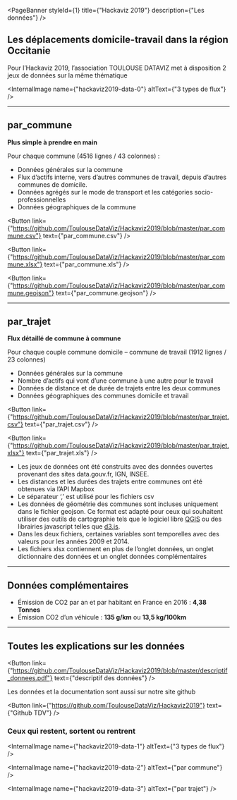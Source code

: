 
<PageBanner 
  styleId={1}
  title={"Hackaviz 2019"}
  description={"Les données"}
/>

<section id="one">
<div className="inner">

# Les déplacements domicile-travail dans la région Occitanie

Pour l’Hackaviz 2019, l’association TOULOUSE DATAVIZ met à disposition 2 jeux de données sur la même thématique

<InternalImage
  name={"hackaviz2019-data-0"}
  altText={"3 types de flux"}
/>

<hr/>

## par_commune

**Plus simple à prendre en main**

Pour chaque commune (4516 lignes / 43 colonnes) :
- Données générales sur la commune
- Flux d’actifs interne, vers d’autres communes de travail, depuis d’autres communes de domicile.
- Données agrégés sur le mode de transport  et les catégories socio-professionnelles
- Données géographiques de la commune

<Button
  link={"https://github.com/ToulouseDataViz/Hackaviz2019/blob/master/par_commune.csv"}
  text={"par_commune.csv"}
/>

<Button
  link={"https://github.com/ToulouseDataViz/Hackaviz2019/blob/master/par_commune.xlsx"}
  text={"par_commune.xls"}
/>
 
<Button
  link={"https://github.com/ToulouseDataViz/Hackaviz2019/blob/master/par_commune.geojson"}
  text={"par_commune.geojson"}
/>

<hr/>

## par_trajet

**Flux détaillé de commune à commune**

Pour chaque couple commune domicile – commune de travail (1912 lignes / 23 colonnes)
- Données générales sur la commune
- Nombre d’actifs qui vont d’une commune à une autre pour le travail
- Données de distance et de durée de trajets entre les deux communes
- Données géographiques des communes domicile et travail

<Button
  link={"https://github.com/ToulouseDataViz/Hackaviz2019/blob/master/par_trajet.csv"}
  text={"par_trajet.csv"}
/>

<Button
  link={"https://github.com/ToulouseDataViz/Hackaviz2019/blob/master/par_trajet.xlsx"}
  text={"par_trajet.xls"}
/>

- Les jeux de données ont été construits avec des données ouvertes provenant des sites data.gouv.fr, IGN, INSEE. 
- Les distances et les durées des trajets entre communes ont été obtenues via l’API Mapbox
- Le séparateur  ‘,’ est utilisé pour les fichiers csv
- Les données de géométrie des communes sont incluses uniquement dans le fichier geojson. Ce format est adapté pour ceux qui souhaitent utiliser des outils de cartographie tels que le logiciel libre [QGIS](https://www.qgis.org/fr/site/forusers/download.html) ou des librairies javascript telles que [d3.js](https://d3js.org/).
- Dans les deux fichiers, certaines variables sont temporelles avec des valeurs pour les années 2009 et 2014.
- Les fichiers xlsx contiennent en plus de l’onglet données, un onglet dictionnaire des données et un onglet données complémentaires

<hr/>

## Données complémentaires
- Émission de CO2 par an et par habitant en France en 2016 : **4,38 Tonnes**
- Émission CO2 d’un véhicule  : **135 g/km** ou **13,5 kg/100km**

<hr/>

## Toutes les explications sur les données

<Button
  link={"https://github.com/ToulouseDataViz/Hackaviz2019/blob/master/descriptif_donnees.pdf"}
  text={"descriptif des données"}
/>

Les données et la documentation sont aussi sur notre site github

<Button
  link={"https://github.com/ToulouseDataViz/Hackaviz2019"}
  text={"Github TDV"}
/>

### Ceux qui restent, sortent ou rentrent

<InternalImage
  name={"hackaviz2019-data-1"}
  altText={"3 types de flux"}
/>

<InternalImage
  name={"hackaviz2019-data-2"}
  altText={"par commune"}
/>

<InternalImage
  name={"hackaviz2019-data-3"}
  altText={"par trajet"}
/>

</div>
</section>